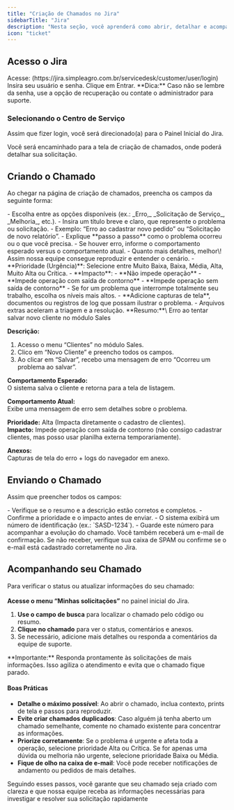 ```yaml
---
title: "Criação de Chamados no Jira"
sidebarTitle: "Jira"
description: "Nesta seção, você aprenderá como abrir, detalhar e acompanhar seus chamados no Jira de forma simples e objetiva. Siga os passos abaixo para garantir que seu chamado seja registrado corretamente, agilizando o suporte e a resolução."
icon: "ticket"
---
```


## Acesso o Jira

<Steps>
  <Step title="Abra o link do Jira">
    Acesse: (https://jira.simpleagro.com.br/servicedesk/customer/user/login)
  </Step>
  <Step title="Faça login">
    Insira seu usuário  e senha. Clique em Entrar.
  </Step>
</Steps>

<Tip>
  **Dica:** Caso não se lembre da senha, use a opção de recuperação ou contate o administrador para suporte.
</Tip>

### Selecionando o Centro de Serviço

Assim que fizer login, você será direcionado(a) para o Painel Inicial do Jira.

<Steps>
  <Step title="Escolha o centro de serviço “Suporte ao Cliente”">
    
  </Step>
  <Step title="Selecione o projeto ao qual o chamado está relacionado por exemplo, se sua demanda é referente a “Sales” ou “Field”, escolha o projeto adequado.">
    
  </Step>
</Steps>

Você será encaminhado para a tela de criação de chamados, onde poderá detalhar sua solicitação.

## Criando o Chamado

Ao chegar na página de criação de chamados, preencha os campos da seguinte forma:

<Steps>
  <Step title="Tipo do Chamado">
    - Escolha entre as opções disponíveis (ex.: _Erro,_ _Solicitação de Serviço_, _Melhoria_, etc.).
  </Step>
  <Step title="Resumo">
    - Insira um título breve e claro, que represente o problema ou solicitação.
    - Exemplo: “Erro ao cadastrar novo pedido” ou “Solicitação de novo relatório”.
  </Step>
  <Step title="Descrição">
    - Explique **passo a passo** como o problema ocorreu ou o que você precisa.
    - Se houver erro, informe o comportamento esperado versus o comportamento atual.
    - Quanto mais detalhes, melhor\! Assim nossa equipe consegue reproduzir e entender o cenário.
  </Step>
  <Step title="Urgência e Impacto">
    - **Prioridade (Urgência)**: Selecione entre Muito Baixa, Baixa, Média, Alta, Muito Alta ou Crítica.
    - **Impacto**:
      - **Não impede operação**
      - **Impede operação com saída de contorno**
      - **Impede operação sem saída de contorno**
    - Se for um problema que interrompe totalmente seu trabalho, escolha os níveis mais altos.
  </Step>
  <Step title="Anexos">
    - **Adicione capturas de tela**, documentos ou registros de log que possam ilustrar o problema.
    - Arquivos extras aceleram a triagem e a resolução.
  </Step>
</Steps>

<Accordion title="Exemplo de Preenchimento" icon="file-import">
  **Resumo:**\
  Erro ao tentar salvar novo cliente no módulo Sales

  **Descrição:**

  1. Acesso o menu “Clientes” no módulo Sales.
  2. Clico em “Novo Cliente” e preencho todos os campos.
  3. Ao clicar em “Salvar”, recebo uma mensagem de erro “Ocorreu um problema ao salvar”.

  **Comportamento Esperado:**\
  O sistema salva o cliente e retorna para a tela de listagem.

  **Comportamento Atual:**\
  Exibe uma mensagem de erro sem detalhes sobre o problema.

  **Prioridade:** Alta (Impacta diretamente o cadastro de clientes).\
  **Impacto:** Impede operação com saída de contorno (não consigo cadastrar clientes, mas posso usar planilha externa temporariamente).

  **Anexos:**\
  Capturas de tela do erro \+ logs do navegador em anexo.
</Accordion>

## Enviando o Chamado

Assim que preencher todos os campos:

<Steps>
  <Step title="Revise as informações">
    - Verifique se o resumo e a descrição estão corretos e completos.
    - Confirme a prioridade e o impacto antes de enviar.
  </Step>
  <Step title="Clique em “Criar”">
    - O sistema exibirá um número de identificação (ex.: `SASD-1234`).
    - Guarde este número para acompanhar a evolução do chamado.
  </Step>
</Steps>

<Info>
  Você também receberá um e-mail de confirmação. Se não receber, verifique sua caixa de SPAM ou confirme se o e-mail está cadastrado corretamente no Jira.
</Info>

## Acompanhando seu Chamado

Para verificar o status ou atualizar informações do seu chamado:\
\
**Acesse o menu “Minhas solicitações”** no painel inicial do Jira.

1. **Use o campo de busca** para localizar o chamado pelo código ou resumo.
2. **Clique no chamado** para ver o status, comentários e anexos.
3. Se necessário, adicione mais detalhes ou responda a comentários da equipe de suporte.

<Warning>
  **Importante:** Responda prontamente às solicitações de mais informações. Isso agiliza o atendimento e evita que o chamado fique parado.
</Warning>

#### **Boas Práticas**

- **Detalhe o máximo possível**: Ao abrir o chamado, inclua contexto, prints de tela e passos para reproduzir.
- **Evite criar chamados duplicados**: Caso alguém já tenha aberto um chamado semelhante, comente no chamado existente para concentrar as informações.
- **Priorize corretamente**: Se o problema é urgente e afeta toda a operação, selecione prioridade Alta ou Crítica. Se for apenas uma dúvida ou melhoria não urgente, selecione prioridade Baixa ou Média.
- **Fique de olho na caixa de e-mail**: Você pode receber notificações de andamento ou pedidos de mais detalhes.

Seguindo esses passos, você garante que seu chamado seja criado com clareza e que nossa equipe receba as informações necessárias para investigar e resolver sua solicitação rapidamente